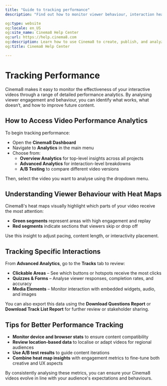 ---
title: "Guide to tracking performance"
description: "Find out how to monitor viewer behaviour, interaction heatmaps, and video metrics to optimise your content strategy. Visit Cinema8."

og:type: website
og:locale: en_US
og:site_name: Cinema8 Help Center
og:url: https://help.cinema8.com
og:description: Learn how to use Cinema8 to create, publish, and analyze interactive videos.
og:title: Cinema8 Help Center

---

# Tracking Performance

Cinema8 makes it easy to monitor the effectiveness of your interactive videos through a range of detailed performance analytics. By analysing viewer engagement and behaviour, you can identify what works, what doesn’t, and how to improve future content.

## How to Access Video Performance Analytics

To begin tracking performance:

- Open the **Cinema8 Dashboard**
- Navigate to **Analytics** in the main menu
- Choose from:
  - **Overview Analytics** for top-level insights across all projects
  - **Advanced Analytics** for interaction-level breakdowns
  - **A/B Testing** to compare different video versions

Then, select the video you want to analyse using the dropdown menu.

## Understanding Viewer Behaviour with Heat Maps

Cinema8's heat maps visually highlight which parts of your video receive the most attention:

- **Green segments** represent areas with high engagement and replay
- **Red segments** indicate sections that viewers skip or drop off

Use this insight to adjust pacing, content length, or interactivity placement.

## Tracking Specific Interactions

From **Advanced Analytics**, go to the **Tracks** tab to review:

- **Clickable Areas** – See which buttons or hotspots receive the most clicks
- **Quizzes & Forms** – Analyse viewer responses, completion rates, and accuracy
- **Media Elements** – Monitor interaction with embedded widgets, audio, and images

You can also export this data using the **Download Questions Report** or **Download Track List Report** for further review or stakeholder sharing.

## Tips for Better Performance Tracking

- **Monitor device and browser stats** to ensure content compatibility
- **Review location-based data** to localise or adapt videos for regional audiences
- **Use A/B test results** to guide content iterations
- **Combine heat map insights** with engagement metrics to fine-tune both creative and UX aspects

By consistently analysing these metrics, you can ensure your Cinema8 videos evolve in line with your audience's expectations and behaviours.
